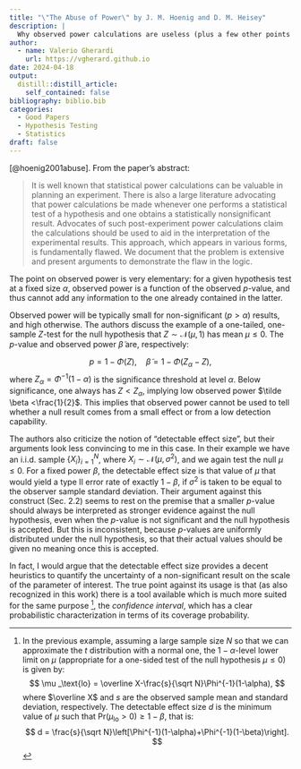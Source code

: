 ```yaml
---
title: "\"The Abuse of Power\" by J. M. Hoenig and D. M. Heisey"
description: |
  Why observed power calculations are useless (plus a few other points I don't buy). 
author:
  - name: Valerio Gherardi
    url: https://vgherard.github.io
date: 2024-04-18
output:
  distill::distill_article:
    self_contained: false
bibliography: biblio.bib
categories: 
  - Good Papers
  - Hypothesis Testing
  - Statistics
draft: false
---
```


[@hoenig2001abuse]. From the paper's abstract:

> It is well known that statistical power calculations can be valuable in planning an experiment. There is also a large literature advocating that power calculations be made whenever one performs a statistical test of a hypothesis and one obtains a statistically nonsignificant result. Advocates of such post-experiment power calculations claim the calculations should be used to aid in the interpretation of the experimental results. This approach, which appears in various forms, is fundamentally flawed. We document that the problem is extensive and present arguments to demonstrate the flaw in the logic.

The point on observed power is very elementary: for a given hypothesis test at a
fixed size $\alpha$, observed power is a function of the observed $p$-value, 
and thus cannot add any information to the one already contained in the latter. 

Observed power will be typically small for non-significant ($p>\alpha$) 
results, and high otherwise. The authors discuss the example of a one-tailed, 
one-sample $Z$-test for the null hypothesis that $Z \sim \mathcal N (\mu, 1)$ 
has mean $\mu \leq 0$. The $p$-value and observed power $\tilde \beta$ are, respectively:

$$
p = 1 - \Phi(Z),\quad \tilde\beta=1-\Phi(Z_\alpha-Z),
$$
where $Z_\alpha = \Phi ^{-1}(1-\alpha)$ is the significance threshold at level 
$\alpha$. Below significance, one always has $Z<Z_\alpha$, implying low observed 
power $\tilde \beta <\frac{1}{2}$. This implies that observed power cannot be 
used to tell whether a null result comes from a small effect or from a low 
detection capability.

The authors also criticize the notion of "detectable effect size", but their 
arguments look less convincing to me in this case. In their example we have an 
i.i.d. sample $\{X_i\}_{i=1}^N$, where $X_i \sim \mathcal N(\mu, \sigma ^2)$, 
and we again test the null $\mu \leq 0$. For a fixed power $\beta$, the 
detectable effect size is that value of $\mu$ that would yield a 
type II error rate of exactly $1-\beta$, if $\sigma ^2$ is taken to be equal to 
the observer sample standard deviation. Their argument against this construct 
(Sec. 2.2) seems to rest on the premise that a smaller $p$-value should always 
be interpreted as stronger evidence against the null hypothesis, even when the 
$p$-value is not significant and the null hypothesis is accepted. But this is inconsistent, because $p$-values are uniformly distributed under the null 
hypothesis, so that their actual values should be given no meaning once this is 
accepted.

In fact, I would argue that the detectable effect size provides a decent 
heuristics to quantify the uncertainty of a non-significant result on the scale 
of the parameter of interest. The true point against its usage is that 
(as also recognized in this work) there is a tool available which is much more 
suited for the same purpose [^fn_ci], the *confidence interval*, which has a clear probabilistic characterization in terms of its coverage probability. 


[^fn_ci]: In the previous example, assuming a large sample size $N$ so that we 
can approximate the $t$ distribution with a normal one, the $1-\alpha$-level 
lower limit on $\mu$ (appropriate for a one-sided test of the null hypothesis
$\mu \leq 0$) is given by:
$$
\mu _\text{lo} = \overline X-\frac{s}{\sqrt N}\Phi^{-1}(1-\alpha),
$$
where $\overline X$ and $s$ are the observed sample mean and standard deviation,
respectively. The detectable effect size $d$ is the minimum value of $\mu$ such 
that $\text{Pr}(\mu _\text{lo} > 0) \geq 1-\beta$, that is:
$$
d = \frac{s}{\sqrt N}\left[\Phi^{-1}(1-\alpha)+\Phi^{-1}(1-\beta)\right].
$$
